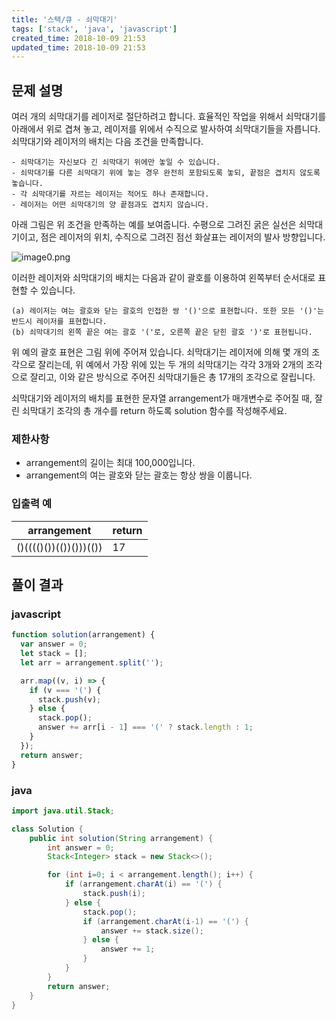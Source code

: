 ```yaml
---
title: '스택/큐 - 쇠막대기'
tags: ['stack', 'java', 'javascript']
created_time: 2018-10-09 21:53
updated_time: 2018-10-09 21:53
---
```


## 문제 설명

여러 개의 쇠막대기를 레이저로 절단하려고 합니다. 효율적인 작업을 위해서 쇠막대기를 아래에서 위로 겹쳐 놓고, 레이저를 위에서 수직으로 발사하여 쇠막대기들을 자릅니다. 쇠막대기와 레이저의 배치는 다음 조건을 만족합니다.

```
- 쇠막대기는 자신보다 긴 쇠막대기 위에만 놓일 수 있습니다.
- 쇠막대기를 다른 쇠막대기 위에 놓는 경우 완전히 포함되도록 놓되, 끝점은 겹치지 않도록 놓습니다.
- 각 쇠막대기를 자르는 레이저는 적어도 하나 존재합니다.
- 레이저는 어떤 쇠막대기의 양 끝점과도 겹치지 않습니다.
```

아래 그림은 위 조건을 만족하는 예를 보여줍니다. 수평으로 그려진 굵은 실선은 쇠막대기이고, 점은 레이저의 위치, 수직으로 그려진 점선 화살표는 레이저의 발사 방향입니다.

![image0.png](https://grepp-programmers.s3.amazonaws.com/files/ybm/dbd166625b/d3ae656b-bb7b-421c-9f74-fa9ea800b860.png)

이러한 레이저와 쇠막대기의 배치는 다음과 같이 괄호를 이용하여 왼쪽부터 순서대로 표현할 수 있습니다.

```
(a) 레이저는 여는 괄호와 닫는 괄호의 인접한 쌍 '()'으로 표현합니다. 또한 모든 '()'는 반드시 레이저를 표현합니다.
(b) 쇠막대기의 왼쪽 끝은 여는 괄호 '('로, 오른쪽 끝은 닫힌 괄호 ')'로 표현됩니다.
```

위 예의 괄호 표현은 그림 위에 주어져 있습니다.
쇠막대기는 레이저에 의해 몇 개의 조각으로 잘리는데, 위 예에서 가장 위에 있는 두 개의 쇠막대기는 각각 3개와 2개의 조각으로 잘리고, 이와 같은 방식으로 주어진 쇠막대기들은 총 17개의 조각으로 잘립니다.

쇠막대기와 레이저의 배치를 표현한 문자열 arrangement가 매개변수로 주어질 때, 잘린 쇠막대기 조각의 총 개수를 return 하도록 solution 함수를 작성해주세요.

### 제한사항

- arrangement의 길이는 최대 100,000입니다.
- arrangement의 여는 괄호와 닫는 괄호는 항상 쌍을 이룹니다.

### 입출력 예

| arrangement            | return |
| ---------------------- | ------ |
| ()(((()())(())()))(()) | 17     |

## 풀이 결과

### javascript

```javascript
function solution(arrangement) {
  var answer = 0;
  let stack = [];
  let arr = arrangement.split('');

  arr.map((v, i) => {
    if (v === '(') {
      stack.push(v);
    } else {
      stack.pop();
      answer += arr[i - 1] === '(' ? stack.length : 1;
    }
  });
  return answer;
}
```

### java

```java
import java.util.Stack;

class Solution {
    public int solution(String arrangement) {
        int answer = 0;
        Stack<Integer> stack = new Stack<>();

        for (int i=0; i < arrangement.length(); i++) {
            if (arrangement.charAt(i) == '(') {
                stack.push(i);
            } else {
                stack.pop();
                if (arrangement.charAt(i-1) == '(') {
                    answer += stack.size();
                } else {
                    answer += 1;
                }
            }
        }
        return answer;
    }
}
```
